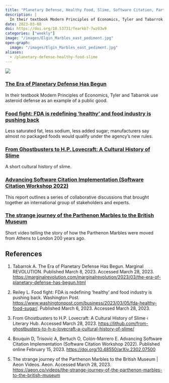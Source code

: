 ```yaml
---
title: "Planetary Defense, Healthy Food, Slime, Software Citation, Parthenon Marbles"
description: |
  In their textbook Modern Principles of Economics, Tyler and Tabarrok use asteroid defense as an example of a public good.
date: 2023-03-08
doi: https://doi.org/10.53731/fearkb7-7wz03w9
categories: ["weekly"]
image: "/images/Elgin_Marbles_east_pediment.jpg"
open-graph:
  image: "/images/Elgin_Marbles_east_pediment.jpg"
aliases: 
  - /planetary-defense-healthy-food-slime
---
```


![](/images/Elgin_Marbles_east_pediment.jpg)

### [The Era of Planetary Defense Has Begun](https://marginalrevolution.com/marginalrevolution/2023/03/the-era-of-planetary-defense-has-begun.html)
In their textbook Modern Principles of Economics, Tyler and Tabarrok use asteroid defense as an example of a public good.

### [Food fight: FDA is redefining ‘healthy’ and food industry is pushing back](https://www.washingtonpost.com/business/2023/03/05/fda-healthy-food-sugar/)
Less saturated fat, less sodium, less added sugar; manufacturers say almost no packaged foods would qualify under the agency’s new rules.

### [From Ghostbusters to H.P. Lovecraft: A Cultural History of Slime](https://lithub.com/from-ghostbusters-to-h-p-lovecraft-a-cultural-history-of-slime/)
A short cultural history of slime.

### [Advancing Software Citation Implementation (Software Citation Workshop 2022)](https://doi.org/10.48550/arXiv.2302.07500)
This report outlines a series of collaborative discussions that brought together an international group of stakeholders and experts.

### [The strange journey of the Parthenon Marbles to the British Museum](https://aeon.co/videos/the-strange-journey-of-the-parthenon-marbles-to-the-british-museum)
Short video telling the story of how the Parthenon Marbles were moved from Athens to London 200 years ago.

## References

1. Tabarrok A. The Era of Planetary Defense Has Begun. Marginal REVOLUTION. Published March 8, 2023. Accessed March 28, 2023. <https://marginalrevolution.com/marginalrevolution/2023/03/the-era-of-planetary-defense-has-begun.html>

1. Reiley L. Food fight: FDA is redefining ‘healthy’ and food industry is pushing back. Washington Post. <https://www.washingtonpost.com/business/2023/03/05/fda-healthy-food-sugar/>. Published March 6, 2023. Accessed March 28, 2023.

1. From Ghostbusters to H.P. Lovecraft: A Cultural History of Slime ‹ Literary Hub. Accessed March 28, 2023. <https://lithub.com/from-ghostbusters-to-h-p-lovecraft-a-cultural-history-of-slime/>

1. Bouquin D, Trisovic A, Bertuch O, Colón-Marrero E. Advancing Software Citation Implementation (Software Citation Workshop 2022). Published online February 15, 2023. <https://doi.org/10.48550/arXiv.2302.07500>

1. The strange journey of the Parthenon Marbles to the British Museum | Aeon Videos. Aeon. Accessed March 28, 2023. <https://aeon.co/videos/the-strange-journey-of-the-parthenon-marbles-to-the-british-museum>
